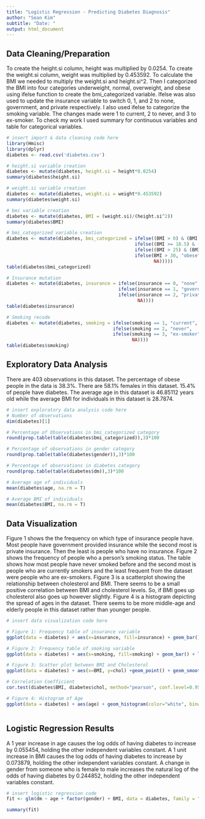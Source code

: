 ---
title: "Logistic Regression - Predicting Diabetes Diagnosis"
author: "Sean Kim"
subtitle: "Date: "
output: html_document
---
## Data Cleaning/Preparation
To create the height.si column, height was multiplied by 0.0254. To create the weight.si column, weight was multiplied by 0.453592. To calculate the BMI we needed to multiply the weight.si and height.si^2. Then I categorized the BMI into four categories underweight, normal, overweight, and obese using ifelse function to create the bmi_categorized variable. Ifelse was also used to update the insurance variable to switch 0, 1, and 2 to none, government, and private respectively. I also used ifelse to categorize the smoking variable. The changes made were 1 to current, 2 to never, and 3 to ex-smoker. To check my work I used summary for continuous variables and table for categorical variables.

```{r warning=FALSE, message=FALSE, results="hide"}
# insert import & data cleaning code here
library(Hmisc)
library(dplyr)
diabetes <- read.csv('diabetes.csv')

# height.si variable creation
diabetes <- mutate(diabetes, height.si = height*0.0254)
summary(diabetes$height.si)

# weight.si variable creation
diabetes <- mutate(diabetes, weight.si = weight*0.453592)
summary(diabetes$weight.si)

# bmi variable creation
diabetes <- mutate(diabetes, BMI = (weight.si)/(height.si^2))
summary(diabetes$BMI)

# bmi_categorized variable creation
diabetes <- mutate(diabetes, bmi_categorized = ifelse((BMI > 0) & (BMI < 18.5), "underweight",
                                               ifelse((BMI >= 18.5) & (BMI <= 25), "normal",
                                               ifelse((BMI > 25) & (BMI <= 30), "overweight",
                                               ifelse(BMI > 30, "obese", 
                                                      NA)))))
table(diabetes$bmi_categorized)

# Insurance mutation
diabetes <- mutate(diabetes, insurance = ifelse(insurance == 0, "none",
                                         ifelse(insurance == 1, "government",
                                         ifelse(insurance == 2, "private",
                                                NA))))
table(diabetes$insurance)

# Smoking recode
diabetes <- mutate(diabetes, smoking = ifelse(smoking == 1, "current",
                                       ifelse(smoking == 2, "never",
                                       ifelse(smoking == 3, "ex-smoker", 
                                              NA))))
table(diabetes$smoking)


```


## Exploratory Data Analysis
There are 403 observations in this dataset. The percentage of obese people in the data is 38.3%. There are 58.1% females in this dataset. 15.4% of people have diabetes. The average age in this dataset is 46.85112 years old while the average BMI for individuals in this dataset is 28.7874.

```{r warning=FALSE, message=FALSE, results="hide"}
# insert exploratory data analysis code here
# Number of observations
dim(diabetes)[1]

# Percentage of Observations in bmi_categorized category
round(prop.table(table(diabetes$bmi_categorized)),3)*100

# Percentage of observations in gender category
round(prop.table(table(diabetes$gender)),3)*100

# Percentage of observations in diabetes category
round(prop.table(table(diabetes$dm)),3)*100

# Average age of individuals
mean(diabetes$age, na.rm = T)

# Average BMI of individuals
mean(diabetes$BMI, na.rm = T)

```

## Data Visualization
Figure 1 shows the the frequency on which type of insurance people have. Most people have government provided insurance while the second most is private insurance. Then the least is people who have no insurance. Figure 2 shows the frequency of people who a person's smoking status. The table shows how most people have never smoked before and the second most is people who are currently smokers and the least frequent from the dataset were people who are ex-smokers. Figure 3 is a scatterplot showing the relationship between cholesterol and BMI. There seems to be a small positive correlation between BMI and cholesterol levels. So, if BMI goes up cholesterol also goes up however slightly. Figure 4 is a histogram depicting the spread of ages in the dataset. There seems to be more middle-age and elderly people in this dataset rather than younger people. 

```{r warning=FALSE, message=FALSE}
# insert data visualization code here

# Figure 1: Frequency table of insurance variable
ggplot(data = diabetes) + aes(x=insurance, fill=insurance) + geom_bar() + labs(title="Figure 1: Frequency Table of Insurance", x="Insurance", y="Count", fill = "Insurance") + theme(plot.title = element_text(hjust = 0.5))

# Figure 2: Frequency table of smoking variable
ggplot(data = diabetes) + aes(x=smoking, fill=smoking) + geom_bar() + labs(title="Figure 2: Frequency Table of Smoking Status", x="Smoking Status", y="Count", fill = "Smoking Status") + theme(plot.title = element_text(hjust = 0.5))

# Figure 3: Scatter plot between BMI and Cholesterol
ggplot(data = diabetes) + aes(x=BMI, y=chol) +geom_point() + geom_smooth(method=lm) + labs(title="Figure 3: Relationship between BMI and Cholesterol", x="BMI", y="Cholesterol Level") + theme(plot.title = element_text(hjust = 0.5))

# Correlation Coefficient
cor.test(diabetes$BMI, diabetes$chol, method="pearson", conf.level=0.95)

# Figure 4: Histogram of Age
ggplot(data = diabetes) + aes(age) + geom_histogram(color="white", binwidth = 5) + labs(title="Figure 4: Distribution of Age", x="Age (years)") + theme(plot.title = element_text(hjust = 0.5))



```

## Logistic Regression Results
A 1 year increase in age causes the log odds of having diabetes to increase by 0.055454, holding the other independent variables constant. 
A 1 unit increase in BMI causes the log odds of having diabetes to increase by 0.073879, holding the other independent variables constant.
A change in gender from someone who is female to male increases the natural log of the odds of having diabetes by 0.244852, holding the other independent variables constant. 

```{r warning=FALSE, message=FALSE, results="hide"}
# insert logistic regression code
fit <- glm(dm ~ age + factor(gender) + BMI, data = diabetes, family = "binomial")

summary(fit)

```

